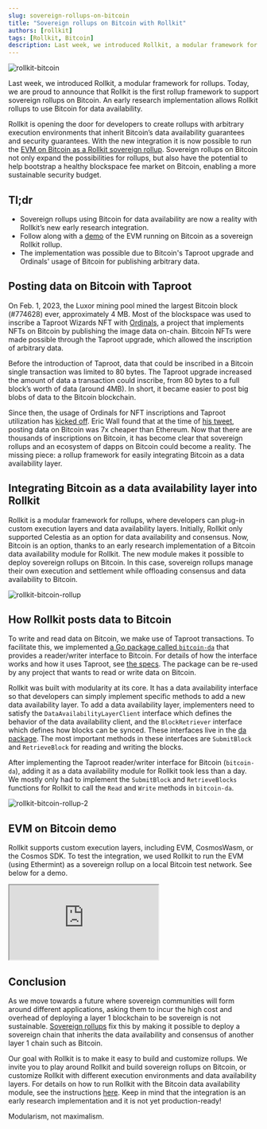 ```yaml
---
slug: sovereign-rollups-on-bitcoin
title: "Sovereign rollups on Bitcoin with Rollkit"
authors: [rollkit]
tags: [Rollkit, Bitcoin]
description: Last week, we introduced Rollkit, a modular framework for rollups. Today, we are proud to announce that Rollkit is the first rollup framework to support sovereign rollups on Bitcoin. This allows Rollkit rollups to use Bitcoin for data availability. The implementation is in alpha, but we invite curious developers to experiment with it.
---
```


![rollkit-bitcoin](../static/img/bitcoin-rollkit/rollkit-bitcoin.png)

Last week, we introduced Rollkit, a modular framework for rollups. Today, we are proud to announce that Rollkit is the first rollup framework to support sovereign rollups on Bitcoin. An early research implementation allows Rollkit rollups to use Bitcoin for data availability.

Rollkit is opening the door for developers to create rollups with arbitrary execution environments that inherit Bitcoin’s data availability guarantees and security guarantees. With the new integration it is now possible to run the [EVM on Bitcoin as a Rollkit sovereign rollup](/docs/tutorials/bitcoin). Sovereign rollups on Bitcoin not only expand the possibilities for rollups, but also have the potential to help bootstrap a healthy blockspace fee market on Bitcoin, enabling a more sustainable security budget.

## Tl;dr

- Sovereign rollups using Bitcoin for data availability are now a reality with Rollkit’s new early research integration.
- Follow along with a [demo](#evm-on-bitcoin-demo) of the EVM running on Bitcoin as a sovereign Rollkit rollup.
- The implementation was possible due to Bitcoin's Taproot upgrade and Ordinals' usage of Bitcoin for publishing arbitrary data.

## Posting data on Bitcoin with Taproot

On Feb. 1, 2023, the Luxor mining pool mined the largest Bitcoin block (#774628) ever, approximately 4 MB. Most of the blockspace was used to inscribe a Taproot Wizards NFT with [Ordinals](https://ordinals.com/), a project that implements NFTs on Bitcoin by publishing the image data on-chain. Bitcoin NFTs were made possible through the Taproot upgrade, which allowed the inscription of arbitrary data.

Before the introduction of Taproot, data that could be inscribed in a Bitcoin single transaction was limited to 80 bytes. The Taproot upgrade increased the amount of data a transaction could inscribe, from 80 bytes to a full block’s worth of data (around 4MB). In short, it became easier to post big blobs of data to the Bitcoin blockchain.

Since then, the usage of Ordinals for NFT inscriptions and Taproot utilization has [kicked off](https://dune.com/dataalways/ordinals). Eric Wall found that at the time of [his tweet](https://twitter.com/ercwl/status/1619671451417862145), posting data on Bitcoin was 7x cheaper than Ethereum. Now that there are thousands of inscriptions on Bitcoin, it has become clear that sovereign rollups and an ecosystem of dapps on Bitcoin could become a reality. The missing piece: a rollup framework for easily integrating Bitcoin as a data availability layer.

## Integrating Bitcoin as a data availability layer into Rollkit

Rollkit is a modular framework for rollups, where developers can plug-in custom execution layers and data availability layers. Initially, Rollkit only supported Celestia as an option for data availability and consensus. Now, Bitcoin is an option, thanks to an early research implementation of a Bitcoin data availability module for Rollkit. The new module makes it possible to deploy sovereign rollups on Bitcoin. In this case, sovereign rollups manage their own execution and settlement while offloading consensus and data availability to Bitcoin.

![rollkit-bitcoin-rollup](../static/img/bitcoin-rollkit/rollkit-bitcoin-1.png)

## How Rollkit posts data to Bitcoin

To write and read data on Bitcoin, we make use of Taproot transactions. To facilitate this, we implemented [a Go package called `bitcoin-da`](https://github.com/rollkit/bitcoin-da) that provides a reader/writer interface to Bitcoin. For details of how the interface works and how it uses Taproot, see [the specs](https://github.com/rollkit/rollkit-btc/blob/main/spec.md). The package can be re-used by any project that wants to read or write data on Bitcoin.

Rollkit was built with modularity at its core. It has a data availability interface so that developers can simply implement specific methods to add a new data availability layer. To add a data availability layer, implementers need to satisfy the `DataAvailabilityLayerClient` interface which defines the behavior of the data availability client, and the `BlockRetriever` interface which defines how blocks can be synced. These interfaces live in the [da package](https://github.com/rollkit/rollkit/tree/main/da). The most important methods in these interfaces are `SubmitBlock` and `RetrieveBlock` for reading and writing the blocks.

After implementing the Taproot reader/writer interface for Bitcoin (`bitcoin-da`), adding it as a data availability module for Rollkit took less than a day. We mostly only had to implement the `SubmitBlock` and `RetrieveBlocks` functions for Rollkit to call the `Read` and `Write` methods in `bitcoin-da`.

![rollkit-bitcoin-rollup-2](../static/img/bitcoin-rollkit/rollkit-bitcoin-2.png)

## EVM on Bitcoin demo

Rollkit supports custom execution layers, including EVM, CosmosWasm, or the Cosmos SDK. To test the integration, we used Rollkit to run the EVM (using Ethermint) as a sovereign rollup on a local Bitcoin test network. See below for a demo.

<div class="youtube-wrapper">
  <iframe
     class="youtube-video"
     title="Rollkit: Ethermint + Bitcoin DA demo"
     src="https://www.youtube.com/embed/qBKFEctzgT0"
     allowfullscreen
  >
  </iframe>
</div>

## Conclusion

As we move towards a future where sovereign communities will form around different applications, asking them to incur the high cost and overhead of deploying a layer 1 blockchain to be sovereign is not sustainable. [Sovereign rollups](https://blog.celestia.org/sovereign-rollup-chains/) fix this by making it possible to deploy a sovereign chain that inherits the data availability and consensus of another layer 1 chain such as Bitcoin.

Our goal with Rollkit is to make it easy to build and customize rollups. We invite you to play around Rollkit and build sovereign rollups on Bitcoin, or customize Rollkit with different execution environments and data availability layers. For details on how to run Rollkit with the Bitcoin data availability module, see the instructions [here](/docs/tutorials/bitcoin). Keep in mind that the integration is an early research implementation and it is not yet production-ready!

Modularism, not maximalism.
